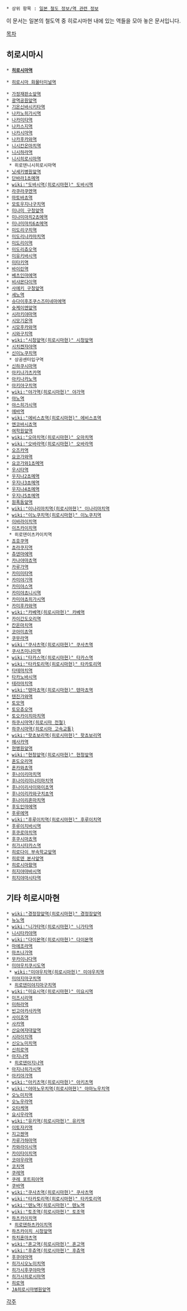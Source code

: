  * 상위 항목 : [[일본 철도 정보/역 관련 정보]]

이 문서는 일본의 철도역 중 히로시마현 내에 있는 역들을 모아 놓은 문서입니다.

[[목차]]
== 히로시마시 ==
 * '''[[히로시마역]]'''

 * [[히로시마 화물터미널역]]

 * [[가정재판소앞역]]
 * [[광역공원앞역]]
 * [[기온신바시키타역]]
 * [[나카노히가시역]]
 * [[나카미타역]]
 * [[나카스지역]]
 * [[나카시마역]]
 * [[나카후카와역]]
 * [[니시칸온마치역]]
 * [[니시하라역]]
 * [[니시히로시마역]]
  * 히로덴니시히로시마역
 * [[닛세키병원앞역]]
 * [[단바라1쵸메역]]
 * [[wiki:"도바시역(히로시마현)" 도바시역]]
 * [[라쿠라쿠엔역]]
 * [[마토바쵸역]]
 * [[모토우지나구치역]]
 * [[미나미 구청앞역]]
 * [[미나미마치2쵸메역]]
 * [[미나미마치6쵸메역]]
 * [[미도리구치역]]
 * [[미도리나카마치역]]
 * [[미도리이역]]
 * [[미도리츄오역]]
 * [[미유키바시역]]
 * [[미타키역]]
 * [[바이린역]]
 * [[베츠인마에역]]
 * [[비샤몬다이역]]
 * [[사에키 구청앞역]]
 * [[세노역]]
 * [[슈다이후조쿠스즈미네마에역]]
 * [[슛케이엔앞역]]
 * [[시라키야마역]]
 * [[시모기온역]]
 * [[시모후카와역]]
 * [[시와구치역]]
 * [[wiki:"시청앞역(히로시마현)" 시청앞역]]
 * [[시치켄자야역]]
 * [[신이노쿠치역]]
  * 상공센터입구역
 * [[신하쿠시마역]]
 * [[아키나가츠카역]]
 * [[아키나카노역]]
 * [[아키야구치역]]
 * [[wiki:"야가역(히로시마현)" 야가역]]
 * [[야노역]]
 * [[야스히가시역]]
 * [[에바역]]
 * [[wiki:"에비스쵸역(히로시마현)" 에비스쵸역]]
 * [[엔코바시쵸역]]
 * [[여학원앞역]]
 * [[wiki:"오마치역(히로시마현)" 오마치역]]
 * [[wiki:"오바라역(히로시마현)" 오바라역]]
 * [[오즈카역]]
 * [[요코가와역]]
 * [[요코가와1쵸메역]]
 * [[우시타역]]
 * [[우지나2쵸메역]]
 * [[우지나3쵸메역]]
 * [[우지나4쵸메역]]
 * [[우지나5쵸메역]]
 * [[원폭돔앞역]]
 * [[wiki:"이나리마치역(히로시마현)" 이나리마치역]]
 * [[wiki:"이노쿠치역(히로시마현)" 이노쿠치역]]
 * [[이바라이치역]]
 * [[이츠카이치역]]
  * 히로덴이츠카이치역
 * [[죠호쿠역]]
 * [[쵸라쿠지역]]
 * [[츄덴마에역]]
 * [[카나야마쵸역]]
 * [[카루가역]]
 * [[카미미타역]]
 * [[카미야기역]]
 * [[카미야스역]]
 * [[카미야쵸니시역]]
 * [[카미야쵸히가시역]]
 * [[카미후카와역]]
 * [[wiki:"카베역(히로시마현)" 카베역]]
 * [[카이간도오리역]]
 * [[칸온마치역]]
 * [[코아미쵸역]]
 * [[쿠무라역]]
 * [[wiki:"쿠사츠역(히로시마현)" 쿠사츠역]]
 * [[쿠사츠미나미역]]
 * [[wiki:"타카스역(히로시마현)" 타카스역]]
 * [[wiki:"타카토리역(히로시마현)" 타카토리역]]
 * [[타테마치역]]
 * [[타카노바시역]]
 * [[테라마치역]]
 * [[wiki:"텐마쵸역(히로시마현)" 텐마쵸역]]
 * [[텐진가와역]]
 * [[토모역]]
 * [[토모츄오역]]
 * [[토오카이치마치역]]
 * [[하쿠시마역(히로시마 전철)]]
 * [[하쿠시마역(히로시마 고속교통)]]
 * [[wiki:"핫쵸보리역(히로시마현)" 핫쵸보리역]]
 * [[헤사카역]]
 * [[현병원앞역]]
 * [[wiki:"현청앞역(히로시마현)" 현청앞역]]
 * [[혼도오리역]]
 * [[혼카와쵸역]]
 * [[후나이리마치역]]
 * [[후나이리미나미마치역]]
 * [[후나이리사이와이쵸역]]
 * [[후나이리카와구치쵸역]]
 * [[후나이리혼마치역]]
 * [[후도인마에역]]
 * [[후루에역]]
 * [[wiki:"후루이치역(히로시마현)" 후루이치역]]
 * [[후루이치바시역]]
 * [[후쿠로마치역]]
 * [[후쿠시마쵸역]]
 * [[히가시타카스역]]
 * [[히로다이 부속학교앞역]]
 * [[히로덴 본사앞역]]
 * [[히로시마항역]]
 * [[히지야마바시역]]
 * [[히지야마시타역]]

== 기타 히로시마현 ==
 * [[wiki:"경정장앞역(히로시마현)" 경정장앞역]]
 * [[뉴노역]]
 * [[wiki:"니가타역(히로시마현)" 니가타역]]
 * [[니시타카야역]]
 * [[wiki:"다이몬역(히로시마현)" 다이몬역]]
 * [[마에조라역]]
 * [[마츠나가역]]
 * [[무카이나다역]]
 * [[미야우치쿠시도역]]
  * [[wiki:"미야우치역(히로시마현)" 미야우치역]]
 * [[미야지마구치역]]
  * [[히로덴미야지마구치역]]
 * [[wiki:"미요시역(히로시마현)" 미요시역]]
 * [[미즈시리역]]
 * [[미하라역]]
 * [[빈고아카사카역]]
 * [[사이죠역]]
 * [[사카역]]
 * [[산요여자대앞역]]
 * [[시라이치역]]
 * [[신오노미치역]]
 * [[신히로역]]
 * [[아지나역]]
  * [[히로덴아지나역]]
 * [[아지나히가시역]]
 * [[아키아가역]]
 * [[wiki:"아키츠역(히로시마현)" 아키츠역]]
 * [[wiki:"야마노우치역(히로시마현)" 야마노우치역]]
 * [[오노미치역]]
 * [[오노우라역]]
 * [[오타케역]]
 * [[요시우라역]]
 * [[wiki:"유키역(히로시마현)" 유키역]]
 * [[이토자키역]]
 * [[지고젠역]]
 * [[카루가하마역]]
 * [[카와라이시역]]
 * [[카이타이치역]]
 * [[코야우라역]]
 * [[코치역]]
 * [[쿠레역]]
 * [[쿠레 포트피아역]]
 * [[쿠바역]]
 * [[wiki:"쿠사츠역(히로시마현)" 쿠사츠역]]
 * [[wiki:"타카토리역(히로시마현)" 타카토리역]]
 * [[wiki:"텐노역(히로시마현)" 텐노역]]
 * [[wiki:"토조역(히로시마현)" 토조역]]
 * [[하츠카이치역]]
  * [[히로덴하츠카이치역]]
 * [[하츠카이치 시청앞역]]
 * [[하치혼마츠역]]
 * [[wiki:"혼고역(히로시마현)" 혼고역]]
 * [[wiki:"후츄역(히로시마현)" 후츄역]]
 * [[후쿠야마역]]
 * [[히가시오노미치역]]
 * [[히가시후쿠야마역]]
 * [[히가시히로시마역]]
 * [[히로역]]
 * [[JA히로시마병원앞역]]

[[각주]]
